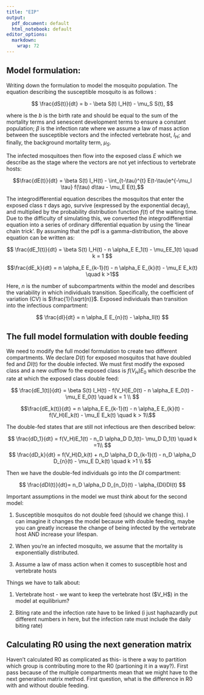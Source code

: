 ```yaml
---
title: "EIP"
output:
  pdf_document: default
  html_notebook: default
editor_options:
  markdown:
    wrap: 72
---
```


## Model formulation:

Writing down the formulation to model the mosquito population. The
equation describing the susceptible mosquito is as follows :

$$ \frac{dS(t)}{dt} = b - \beta S(t)  I_H(t) - \mu_S S(t), $$

where is the $b$ is the birth rate and should be equal to the sum of the
mortality terms and senescent development terms to ensure a constant
population; $\beta$ is the infection rate where we assume a law of mass
action between the susceptible vectors and the infected vertebrate host,
$I_H$; and finally, the background mortality term, $\mu_S$.

The infected mosquitoes then flow into the exposed class $E$ which we
describe as the stage where the vectors are not yet infectious to
vertebrate hosts:

$$\frac{dE(t)}{dt} = \beta S(t) I_H(t) - \int_{t-\tau}^{t} E(t-\tau)e^{-\mu_I \tau} f(\tau) d\tau - \mu_E E(t),$$

The integrodifferential equation describes the mosquitos that enter the
exposed class $\tau$ days ago, survive (expressed by the exponential
decay), and multiplied by the probability distribution function $f(t)$
of the waiting time. Due to the difficulty of simulating this, we
converted the integrodifferential equation into a series of ordinary
differential equation by using the 'linear chain trick'. By assuming
that the pdf is a gamma-distribution, the above equation can be written
as:

$$ \frac{dE_1(t)}{dt} = \beta S(t) I_H(t) - n \alpha_E E_1(t) - \mu_EE_1(t) \quad k = 1 $$

$$\frac{dE_k}{dt} = n \alpha_E E_{k-1}(t) - n \alpha_E E_{k}(t)  - \mu_E E_k(t) \quad k >1$$

Here, $n$ is the number of subcompartments within the model and
describes the variability in which individuals transition. Specifically,
the coefficient of variation (CV) is $\frac{1}{\sqrt(n)}$. Exposed
individuals than transition into the infectious compartment:

$$
\frac{dI}{dt} = n \alpha_E E_{n}(t) - \alpha_II(t) 
$$

## The full model formulation with double feeding

We need to modify the full model formulation to create two different
compartments. We declare $D(t)$ for exposed mosquitos that have doubled
fed and $DI$(t) for the double infected. We must first modify the
exposed class and a new outflow fo the exposed class is $f(V_H)E_0$
which describe the rate at which the exposed class double feed:

$$
\frac{dE_1(t)}{dt} = \beta S(t) I_H(t) - f(V_H)E_0(t) -  n \alpha_E E_0(t) - \mu_E E_0(t) \quad k = 1 \\ $$

$$\frac{dE_k(t)}{dt} = n \alpha_E E_{k-1}(t) - n \alpha_E E_{k}(t) - f(V_H)E_k(t) - \mu_E E_k(t) \quad k > 1\\$$

The double-fed states that are still not infectious are then described
below:

$$
\frac{dD_1}{dt} = f(V_H)E_1(t) -  n_D \alpha_D D_1(t)- \mu_D D_1(t) \quad k =1\\
$$ $$
\frac{dD_k}{dt} = f(V_H)D_k(t) +  n_D \alpha_D D_{k-1}(t) - n_D \alpha_D D_{n}(t)  - \mu_E D_k(t) \quad k  >1 \\
$$

Then we have the double-fed individuals go into the $DI$ compartment:

$$
\frac{dDI(t)}{dt}=  n_D \alpha_D D_{n_D}(t) - \alpha_{DI}DI(t) 
$$

Important assumptions in the model we must think about for the second
model:

1)  Susceptible mosquitos do not double feed (should we change this). I
    can imagine it changes the model because with double feeding, maybe
    you can greatly increase the change of being infected by the
    vertebrate host AND increase your lifespan.

2)  When you're an infected mosquito, we assume that the mortality is
    exponentially distributed.

3)  Assume a law of mass action when it comes to susceptible host and
    vertebrate hosts

Things we have to talk about:

1.  Vertebrate host - we want to keep the vertebrate host (\$V_H\$) in
    the model at equilibrium?

2.  Biting rate and the infection rate have to be linked (i just
    haphazardly put different numbers in here, but the infection rate
    must include the daily biting rate)

## Calculating R0 using the next generation matrix

Haven't calculated R0 as complicated as this- is there a way to
partition which group is contributing more to the R0 (partioning it in a
way?). First pass because of the multiple compartments mean that we
might have to the next generation matrix method. First question, what is
the difference in R0 with and without double feeding.
